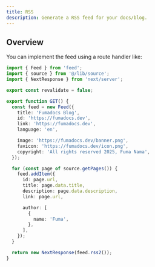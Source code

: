 ```yaml
---
title: RSS
description: Generate a RSS feed for your docs/blog.
---
```


## Overview

You can implement the feed using a route handler like:

```ts title="app/rss.xml/route.ts"
import { Feed } from 'feed';
import { source } from '@/lib/source';
import { NextResponse } from 'next/server';

export const revalidate = false;

export function GET() {
  const feed = new Feed({
    title: 'Fumadocs Blog',
    id: 'https://fumadocs.dev',
    link: 'https://fumadocs.dev',
    language: 'en',

    image: 'https://fumadocs.dev/banner.png',
    favicon: 'https://fumadocs.dev/icon.png',
    copyright: 'All rights reserved 2025, Fuma Nama',
  });

  for (const page of source.getPages()) {
    feed.addItem({
      id: page.url,
      title: page.data.title,
      description: page.data.description,
      link: page.url,

      author: [
        {
          name: 'Fuma',
        },
      ],
    });
  }

  return new NextResponse(feed.rss2());
}
```
